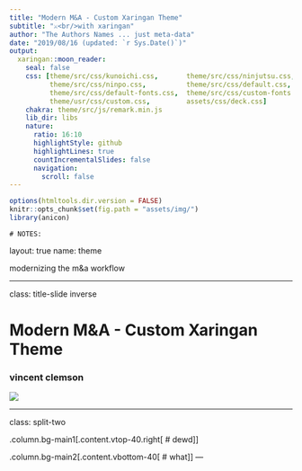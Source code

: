 ```yaml
---
title: "Modern M&A - Custom Xaringan Theme"
subtitle: "⚔<br/>with xaringan"
author: "The Authors Names ... just meta-data"
date: "2019/08/16 (updated: `r Sys.Date()`)"
output:
  xaringan::moon_reader:
    seal: false
    css: [theme/src/css/kunoichi.css,       theme/src/css/ninjutsu.css,
          theme/src/css/ninpo.css,          theme/src/css/default.css,
          theme/src/css/default-fonts.css,  theme/src/css/custom-fonts.css,
          theme/usr/css/custom.css,         assets/css/deck.css]
    chakra: theme/src/js/remark.min.js
    lib_dir: libs
    nature:
      ratio: 16:10
      highlightStyle: github
      highlightLines: true
      countIncrementalSlides: false
      navigation:
        scroll: false
---
```


```r
options(htmltools.dir.version = FALSE)
knitr::opts_chunk$set(fig.path = "assets/img/")
library(anicon)
```

```asis
# NOTES:

```

layout: true
name: theme

<p class="my-footer"><span>modernizing the m&a workflow</span></p>

---

class: title-slide inverse

<h1 class="title">Modern M&A - Custom Xaringan Theme</h1>

<h3 class="author">vincent clemson</h3>

<img class="topic" src="assets/img/topic.png">


---

class: split-two

.column.bg-main1[.content.vtop-40.right[
# dewd
]]

.column.bg-main2[.content.vbottom-40[
# what
]]
---
